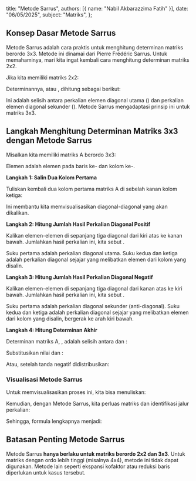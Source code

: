   title: "Metode Sarrus",
  authors: [{ name: "Nabil Akbarazzima Fatih" }],
  date: "06/05/2025",
  subject: "Matriks",
};

## Konsep Dasar Metode Sarrus

Metode Sarrus adalah cara praktis untuk menghitung determinan matriks berordo 3x3. Metode ini dinamai dari Pierre Frédéric Sarrus. Untuk memahaminya, mari kita ingat kembali cara menghitung determinan matriks 2x2.

Jika kita memiliki matriks 2x2:

<BlockMath math="M = \begin{bmatrix} a & b \\ c & d \end{bmatrix}" />

Determinannya, <InlineMath math="\det(M)" /> atau <InlineMath math="|M|" />, dihitung sebagai berikut:

<BlockMath math="\det(M) = ad - bc" />

Ini adalah selisih antara perkalian elemen diagonal utama (<InlineMath math="ad" />) dan perkalian elemen diagonal sekunder (<InlineMath math="bc" />). Metode Sarrus mengadaptasi prinsip ini untuk matriks 3x3.

## Langkah Menghitung Determinan Matriks 3x3 dengan Metode Sarrus

Misalkan kita memiliki matriks A berordo 3x3:

<BlockMath math="A = \begin{bmatrix} a_{11} & a_{12} & a_{13} \\ a_{21} & a_{22} & a_{23} \\ a_{31} & a_{32} & a_{33} \end{bmatrix}" />

Elemen <InlineMath math="a_{ij}" /> adalah elemen pada baris ke-<InlineMath math="i" /> dan kolom ke-<InlineMath math="j" />.

**Langkah 1: Salin Dua Kolom Pertama**

Tuliskan kembali dua kolom pertama matriks A di sebelah kanan kolom ketiga:

<BlockMath math="\begin{array}{|ccc|cc} a_{11} & a_{12} & a_{13} & a_{11} & a_{12} \\ a_{21} & a_{22} & a_{23} & a_{21} & a_{22} \\ a_{31} & a_{32} & a_{33} & a_{31} & a_{32} \end{array}" />

Ini membantu kita memvisualisasikan diagonal-diagonal yang akan dikalikan.

**Langkah 2: Hitung Jumlah Hasil Perkalian Diagonal Positif**

Kalikan elemen-elemen di sepanjang tiga diagonal dari kiri atas ke kanan bawah. Jumlahkan hasil perkalian ini, kita sebut <InlineMath math="D_{\text{positif}}" />.

<div className="flex flex-col gap-4">
  <BlockMath math="D_{\text{positif}} = (a_{11} \cdot a_{22} \cdot a_{33}) + (a_{12} \cdot a_{23} \cdot a_{31}) + (a_{13} \cdot a_{21} \cdot a_{32})" />
</div>

Suku pertama adalah perkalian diagonal utama. Suku kedua dan ketiga adalah perkalian diagonal sejajar yang melibatkan elemen dari kolom yang disalin.

**Langkah 3: Hitung Jumlah Hasil Perkalian Diagonal Negatif**

Kalikan elemen-elemen di sepanjang tiga diagonal dari kanan atas ke kiri bawah. Jumlahkan hasil perkalian ini, kita sebut <InlineMath math="D_{\text{negatif}}" />.

<div className="flex flex-col gap-4">
  <BlockMath math="D_{\text{negatif}} = (a_{13} \cdot a_{22} \cdot a_{31}) + (a_{11} \cdot a_{23} \cdot a_{32}) + (a_{12} \cdot a_{21} \cdot a_{33})" />
</div>

Suku pertama adalah perkalian diagonal sekunder (anti-diagonal). Suku kedua dan ketiga adalah perkalian diagonal sejajar yang melibatkan elemen dari kolom yang disalin, bergerak ke arah kiri bawah.

**Langkah 4: Hitung Determinan Akhir**

Determinan matriks A, <InlineMath math="\det(A)" />, adalah selisih antara <InlineMath math="D_{\text{positif}}" /> dan <InlineMath math="D_{\text{negatif}}" />:

<BlockMath math="\det(A) = D_{\text{positif}} - D_{\text{negatif}}" />

Substitusikan nilai <InlineMath math="D_{\text{positif}}" /> dan <InlineMath math="D_{\text{negatif}}" />:

<BlockMath math="\det(A) = (a_{11}a_{22}a_{33} + a_{12}a_{23}a_{31} + a_{13}a_{21}a_{32}) - (a_{13}a_{22}a_{31} + a_{11}a_{23}a_{32} + a_{12}a_{21}a_{33})" />

Atau, setelah tanda negatif didistribusikan:

<BlockMath math="\det(A) = a_{11}a_{22}a_{33} + a_{12}a_{23}a_{31} + a_{13}a_{21}a_{32} - a_{13}a_{22}a_{31} - a_{11}a_{23}a_{32} - a_{12}a_{21}a_{33}" />

### Visualisasi Metode Sarrus

Untuk memvisualisasikan proses ini, kita bisa menuliskan:

<BlockMath math="\det(A) = \left| \begin{matrix} a_{11} & a_{12} & a_{13} \\ a_{21} & a_{22} & a_{23} \\ a_{31} & a_{32} & a_{33} \end{matrix} \right|" />

Kemudian, dengan Metode Sarrus, kita perluas matriks dan identifikasi jalur perkalian:

<div className="flex flex-col gap-4">
  <BlockMath math="\begin{array}{ccc|cc} a_{11} & a_{12} & a_{13} & a_{11} & a_{12} \\ a_{21} & a_{22} & a_{23} & a_{21} & a_{22} \\ a_{31} & a_{32} & a_{33} & a_{31} & a_{32} \end{array}" />
  <BlockMath math="\begin{array}{l} \text{Jalur Positif } (\searrow): \\ \quad + (a_{11} \cdot a_{22} \cdot a_{33}) \\ \quad + (a_{12} \cdot a_{23} \cdot a_{31}) \\ \quad + (a_{13} \cdot a_{21} \cdot a_{32}) \end{array}" />
  <BlockMath math="\begin{array}{l} \text{Jalur Negatif } (\swarrow): \\ \quad - (a_{13} \cdot a_{22} \cdot a_{31}) \\ \quad - (a_{11} \cdot a_{23} \cdot a_{32}) \quad (\text{dari } a_{11} \text{ kol. 4}) \\ \quad - (a_{12} \cdot a_{21} \cdot a_{33}) \quad (\text{dari } a_{12} \text{ kol. 5}) \end{array}" />
</div>

Sehingga, formula lengkapnya menjadi:

<BlockMath math="\det(A) = (a_{11}a_{22}a_{33} + a_{12}a_{23}a_{31} + a_{13}a_{21}a_{32}) - (a_{13}a_{22}a_{31} + a_{11}a_{23}a_{32} + a_{12}a_{21}a_{33})" />

## Batasan Penting Metode Sarrus

Metode Sarrus **hanya berlaku untuk matriks berordo 2x2 dan 3x3**. Untuk matriks dengan ordo lebih tinggi (misalnya 4x4), metode ini tidak dapat digunakan. Metode lain seperti ekspansi kofaktor atau reduksi baris diperlukan untuk kasus tersebut.
